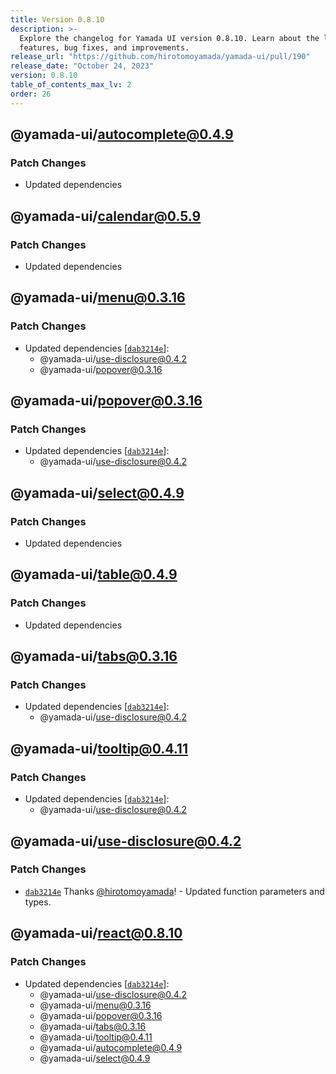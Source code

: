 ```yaml
---
title: Version 0.8.10
description: >-
  Explore the changelog for Yamada UI version 0.8.10. Learn about the latest
  features, bug fixes, and improvements.
release_url: "https://github.com/hirotomoyamada/yamada-ui/pull/190"
release_date: "October 24, 2023"
version: 0.8.10
table_of_contents_max_lv: 2
order: 26
---
```


## @yamada-ui/autocomplete@0.4.9

### Patch Changes

- Updated dependencies

## @yamada-ui/calendar@0.5.9

### Patch Changes

- Updated dependencies

## @yamada-ui/menu@0.3.16

### Patch Changes

- Updated dependencies \[[`dab3214e`](https://github.com/hirotomoyamada/yamada-ui/commit/dab3214eef5c98e54889ee5c1d0899c7a5189713)]:
  - @yamada-ui/use-disclosure@0.4.2
  - @yamada-ui/popover@0.3.16

## @yamada-ui/popover@0.3.16

### Patch Changes

- Updated dependencies \[[`dab3214e`](https://github.com/hirotomoyamada/yamada-ui/commit/dab3214eef5c98e54889ee5c1d0899c7a5189713)]:
  - @yamada-ui/use-disclosure@0.4.2

## @yamada-ui/select@0.4.9

### Patch Changes

- Updated dependencies

## @yamada-ui/table@0.4.9

### Patch Changes

- Updated dependencies

## @yamada-ui/tabs@0.3.16

### Patch Changes

- Updated dependencies \[[`dab3214e`](https://github.com/hirotomoyamada/yamada-ui/commit/dab3214eef5c98e54889ee5c1d0899c7a5189713)]:
  - @yamada-ui/use-disclosure@0.4.2

## @yamada-ui/tooltip@0.4.11

### Patch Changes

- Updated dependencies \[[`dab3214e`](https://github.com/hirotomoyamada/yamada-ui/commit/dab3214eef5c98e54889ee5c1d0899c7a5189713)]:
  - @yamada-ui/use-disclosure@0.4.2

## @yamada-ui/use-disclosure@0.4.2

### Patch Changes

- [`dab3214e`](https://github.com/hirotomoyamada/yamada-ui/commit/dab3214eef5c98e54889ee5c1d0899c7a5189713) Thanks [@hirotomoyamada](https://github.com/hirotomoyamada)! - Updated function parameters and types.

## @yamada-ui/react@0.8.10

### Patch Changes

- Updated dependencies \[[`dab3214e`](https://github.com/hirotomoyamada/yamada-ui/commit/dab3214eef5c98e54889ee5c1d0899c7a5189713)]:
  - @yamada-ui/use-disclosure@0.4.2
  - @yamada-ui/menu@0.3.16
  - @yamada-ui/popover@0.3.16
  - @yamada-ui/tabs@0.3.16
  - @yamada-ui/tooltip@0.4.11
  - @yamada-ui/autocomplete@0.4.9
  - @yamada-ui/select@0.4.9
